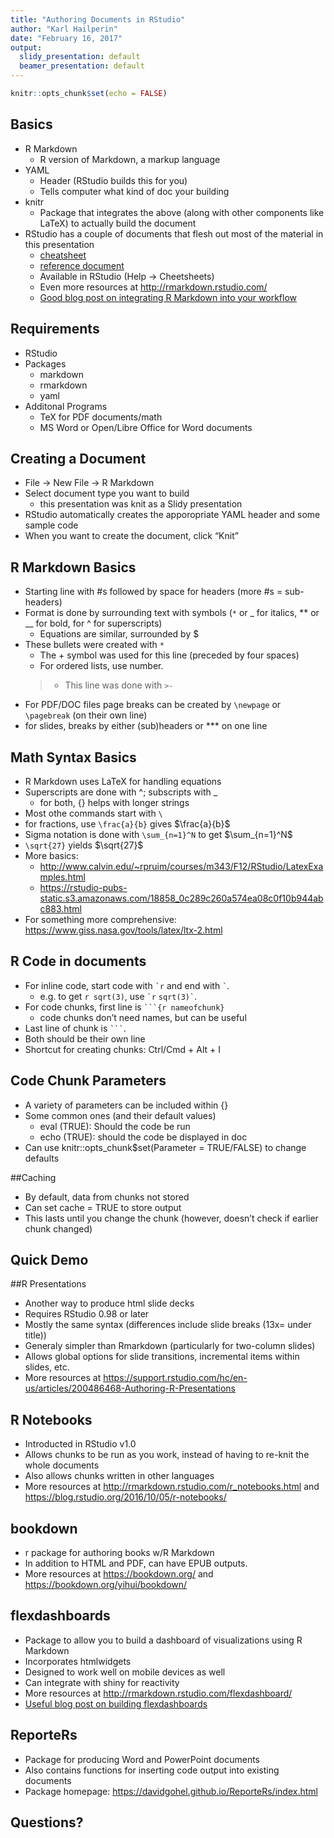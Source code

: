 ```yaml
---
title: "Authoring Documents in RStudio"
author: "Karl Hailperin"
date: "February 16, 2017"
output:
  slidy_presentation: default
  beamer_presentation: default
---
```


```r
knitr::opts_chunk$set(echo = FALSE)
```

## Basics

* R Markdown
    + R version of Markdown, a markup language
* YAML
    + Header (RStudio builds this for you)
    + Tells computer what kind of doc your building
* knitr
    + Package that integrates the above (along with other components like LaTeX) to actually build the document
* RStudio has a couple of documents that flesh out most of the material in this presentation
    + [cheatsheet](https://www.rstudio.com/wp-content/uploads/2015/02/rmarkdown-cheatsheet.pdf)
    + [reference document](https://www.rstudio.com/wp-content/uploads/2015/03/rmarkdown-reference.pdf)
    + Available in RStudio (Help -> Cheetsheets)
    + Even more resources at [http://rmarkdown.rstudio.com/](http://rmarkdown.rstudio.com/) 
    + [Good blog post on integrating R Markdown into your workflow](https://www.rstudio.com/rviews/2017/01/25/r-markdown-for-the-enterprise/)

## Requirements

* RStudio
* Packages
    + markdown
    + rmarkdown
    + yaml
* Additonal Programs
    + TeX for PDF documents/math
    + MS Word or Open/Libre Office for Word documents 

## Creating a Document

* File -> New File -> R Markdown
* Select document type you want to build
    + this presentation was knit as a Slidy presentation
* RStudio automatically creates the apporopriate YAML header and some sample code
* When you want to create the document, click "Knit"

## R Markdown Basics

* Starting line with #s followed by space for headers (more #s = sub-headers)
* Format is done by surrounding text with symbols (`*` or _ for italics, ** or __ for bold, for ^ for superscripts)
    + Equations are similar, surrounded by $
* These bullets were created with `*`
    + The + symbol was used for this line (preceded by four spaces)
    + For ordered lists, use number.
    
    >- This line was done with `>-`
* For PDF/DOC files page breaks can be created by `\newpage` or `\pagebreak` (on their own line)
* for slides, breaks by either (sub)headers or *** on one line

## Math Syntax Basics

* R Markdown uses LaTeX for handling equations
* Superscripts are done with ^; subscripts with _
    + for both, {} helps with longer strings
* Most othe commands start with `\`
* for fractions, use `\frac{a}{b}` gives $\frac{a}{b}$
* Sigma notation is done with `\sum_{n=1}^N` to get $\sum_{n=1}^N$
* `\sqrt{27}` yields $\sqrt{27}$
* More basics:
    + [http://www.calvin.edu/~rpruim/courses/m343/F12/RStudio/LatexExamples.html](http://www.calvin.edu/~rpruim/courses/m343/F12/RStudio/LatexExamples.html)
    + [https://rstudio-pubs-static.s3.amazonaws.com/18858_0c289c260a574ea08c0f10b944abc883.html](https://rstudio-pubs-static.s3.amazonaws.com/18858_0c289c260a574ea08c0f10b944abc883.html)
* For something more comprehensive: [https://www.giss.nasa.gov/tools/latex/ltx-2.html](https://www.giss.nasa.gov/tools/latex/ltx-2.html)

## R Code in documents

* For inline code, start code with `` `r `` and end with `` ` ``.
    + e.g. to get `r sqrt(3)`, use `` `r `` ``sqrt(3)` ``. 
* For code chunks, first line is ` ```{r nameofchunk} `
    + code chunks don't need names, but can be useful
* Last line of chunk is ` ``` `.
* Both should be their own line
* Shortcut for creating chunks: Ctrl/Cmd + Alt + I

## Code Chunk Parameters
* A variety of parameters can be included within {}
* Some common ones (and their default values)
    + eval (TRUE): Should the code be run
    + echo (TRUE): should the code be displayed in doc
* Can use knitr::opts_chunk$set(Parameter = TRUE/FALSE) to change defaults

##Caching

* By default, data from chunks not stored
* Can set cache = TRUE to store output
* This lasts until you change the chunk (however, doesn't check if earlier chunk changed)

## Quick Demo

##R Presentations

* Another way to produce html slide decks
* Requires RStudio 0.98 or later
* Mostly the same syntax (differences include slide breaks (13x= under title))
* Generaly simpler than Rmarkdown (particularly for two-column slides)
* Allows global options for slide transitions, incremental items within slides, etc.
* More resources at [https://support.rstudio.com/hc/en-us/articles/200486468-Authoring-R-Presentations](https://support.rstudio.com/hc/en-us/articles/200486468-Authoring-R-Presentations)

## R Notebooks

* Introducted in RStudio v1.0
* Allows chunks to be run as you work, instead of having to re-knit the whole documents
* Also allows chunks written in other languages
* More resources at [http://rmarkdown.rstudio.com/r_notebooks.html](http://rmarkdown.rstudio.com/r_notebooks.html) and [https://blog.rstudio.org/2016/10/05/r-notebooks/](https://blog.rstudio.org/2016/10/05/r-notebooks/)

## bookdown

* r package for authoring books w/R Markdown
* In addition to HTML and PDF, can have EPUB outputs.
* More resources at [https://bookdown.org/](https://bookdown.org/) and [https://bookdown.org/yihui/bookdown/](https://bookdown.org/yihui/bookdown/)

## flexdashboards

* Package to allow you to build a dashboard of visualizations using R Markdown
* Incorporates htmlwidgets
* Designed to work well on mobile devices as well
* Can integrate with shiny for reactivity
* More resources at [http://rmarkdown.rstudio.com/flexdashboard/](http://rmarkdown.rstudio.com/flexdashboard/)
* [Useful blog post on building flexdashboards](http://lenkiefer.com/2017/01/22/build-flex)

## ReporteRs

* Package for producing Word and PowerPoint documents
* Also contains functions for inserting code output into existing documents
* Package homepage: [https://davidgohel.github.io/ReporteRs/index.html](https://davidgohel.github.io/ReporteRs/index.html)

## Questions?
